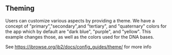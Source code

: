 
<Meta title="Theming" />

## Theming

Users can customize various aspects by providing a theme. We have a concept of
"primary","secondary",and "tertiary", and "quaternary" colors for the app which
by default are "dark blue", "purple", and "yellow". This example changes those,
as well as the colors used for the DNA bases.

See https://jbrowse.org/jb2/docs/config_guides/theme/ for more info

<Story id="source-with-custom-theme--custom-theme" />
